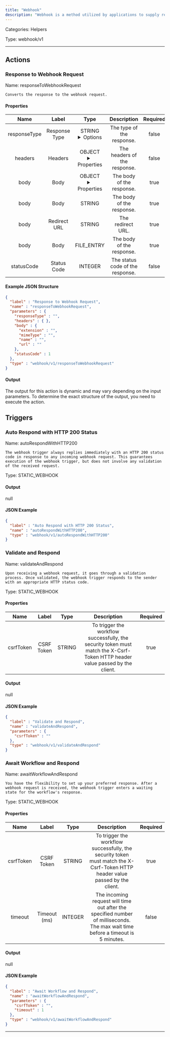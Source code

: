 ```yaml
---
title: "Webhook"
description: "Webhook is a method utilized by applications to supply real-time information to other apps. Such a process usually delivers data immediately as and when it occurs. Webhook Trigger enables users to receive callouts whenever a service provides the option of distributing signals to a user-defined URL."
---
```



Categories: Helpers


Type: webhook/v1

<hr />



## Actions


### Response to Webhook Request
Name: responseToWebhookRequest

`Converts the response to the webhook request.`

#### Properties

|      Name       |      Label     |     Type     |     Description     | Required |
|:---------------:|:--------------:|:------------:|:-------------------:|:--------:|
| responseType | Response Type | STRING <details> <summary> Options </summary> JSON, RAW, BINARY, REDIRECT, NO_DATA </details> | The type of the response. | false |
| headers | Headers | OBJECT <details> <summary> Properties </summary> &#123;&#125; </details> | The headers of the response. | false |
| body | Body | OBJECT <details> <summary> Properties </summary> &#123;&#125; </details> | The body of the response. | true |
| body | Body | STRING | The body of the response. | true |
| body | Redirect URL | STRING | The redirect URL. | true |
| body | Body | FILE_ENTRY | The body of the response. | true |
| statusCode | Status Code | INTEGER | The status code of the response. | false |

#### Example JSON Structure
```json
{
  "label" : "Response to Webhook Request",
  "name" : "responseToWebhookRequest",
  "parameters" : {
    "responseType" : "",
    "headers" : { },
    "body" : {
      "extension" : "",
      "mimeType" : "",
      "name" : "",
      "url" : ""
    },
    "statusCode" : 1
  },
  "type" : "webhook/v1/responseToWebhookRequest"
}
```

#### Output

The output for this action is dynamic and may vary depending on the input parameters. To determine the exact structure of the output, you need to execute the action.





## Triggers


### Auto Respond with HTTP 200 Status
Name: autoRespondWithHTTP200

`The webhook trigger always replies immediately with an HTTP 200 status code in response to any incoming webhook request. This guarantees execution of the webhook trigger, but does not involve any validation of the received request.`

Type: STATIC_WEBHOOK


#### Output


null

#### JSON Example
```json
{
  "label" : "Auto Respond with HTTP 200 Status",
  "name" : "autoRespondWithHTTP200",
  "type" : "webhook/v1/autoRespondWithHTTP200"
}
```


### Validate and Respond
Name: validateAndRespond

`Upon receiving a webhook request, it goes through a validation process. Once validated, the webhook trigger responds to the sender with an appropriate HTTP status code.`

Type: STATIC_WEBHOOK

#### Properties

|      Name       |      Label     |     Type     |     Description     | Required |
|:---------------:|:--------------:|:------------:|:-------------------:|:--------:|
| csrfToken | CSRF Token | STRING | To trigger the workflow successfully, the security token must match the X-Csrf-Token HTTP header value passed by the client. | true |


#### Output


null

#### JSON Example
```json
{
  "label" : "Validate and Respond",
  "name" : "validateAndRespond",
  "parameters" : {
    "csrfToken" : ""
  },
  "type" : "webhook/v1/validateAndRespond"
}
```


### Await Workflow and Respond
Name: awaitWorkflowAndRespond

`You have the flexibility to set up your preferred response. After a webhook request is received, the webhook trigger enters a waiting state for the workflow's response.`

Type: STATIC_WEBHOOK

#### Properties

|      Name       |      Label     |     Type     |     Description     | Required |
|:---------------:|:--------------:|:------------:|:-------------------:|:--------:|
| csrfToken | CSRF Token | STRING | To trigger the workflow successfully, the security token must match the X-Csrf-Token HTTP header value passed by the client. | true |
| timeout | Timeout (ms) | INTEGER | The incoming request will time out after the specified number of milliseconds. The max wait time before a timeout is 5 minutes. | false |


#### Output


null

#### JSON Example
```json
{
  "label" : "Await Workflow and Respond",
  "name" : "awaitWorkflowAndRespond",
  "parameters" : {
    "csrfToken" : "",
    "timeout" : 1
  },
  "type" : "webhook/v1/awaitWorkflowAndRespond"
}
```


<hr />


